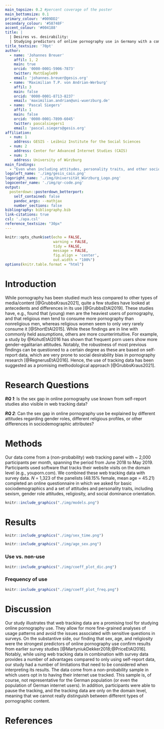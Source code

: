 ```yaml
---
main_topsize: 0.2 #percent coverage of the poster
main_bottomsize: 0.1
primary_colour: '#009DD2'
secondary_colour: '#58748F' 
accent_colour: '#004188'
title: | 
  | Desires vs. desirability: 
  | Studying predictors of online pornography use in Germany with a combination of surveys and web tracking
title_textsize: '70pt'
author:
  - name: 'Johannes Breuer'
    affil: 1, 2
    main: true
    orcid: '0000-0001-5906-7873'
    twitter: MattEagle09
    email: 'johannes.breuer@gesis.org'
  - name: 'Maximilian T.P. von Andrian-Werburg'
    affil: 3
    main: false
    orcid: '0000-0001-8713-8237'
    email: 'maximilian.andrian@uni-wuerzburg.de'
  - name: 'Pascal Siegers'
    affil: 1
    main: false
    orcid: '0000-0001-7899-6045'
    twitter: pascalsiegers1
    email: 'pascal.siegers@gesis.org'
affiliation:
  - num: 1
    address: GESIS - Leibniz Institute for the Social Sciences
  - num: 2
    address: Center for Advanced Internet Studies (CAIS)
  - num: 3
    address: University of Würzburg
main_findings:
  - "Even when including attitudes, personality traits, and other sociodemographics, sex is by far the strongest predictor of online pornography use. Age differences vary between men and women."
logoleft_name: './img/gesis_cais.png'
logoright_name: './img/Universität_Würzburg_Logo.png'
logocenter_name: './img/qr-code.png'
output: 
  posterdown::posterdown_betterport:
    self_contained: false
    pandoc_args: --mathjax
    number_sections: false
bibliography: bibliography.bib
link-citations: true
csl: './apa.csl'
reference_textsize: "30px"
---
```


```r
knitr::opts_chunk$set(echo = FALSE,
                      warning = FALSE,
                      tidy = FALSE,
                      message = FALSE,
                      fig.align = 'center',
                      out.width = "100%")
options(knitr.table.format = "html") 
```

# Introduction

While pornography has been studied much less compared to other types of media/content [@GrubbsKraus2021], quite a few studies have looked at antecedents and differences in its use [@GrubbsEtAl2019]. These studies have, e.g., found that (young) men are the heaviest users of pornography, and that religious men tend to consume more pornography than nonreligious men, whereas religious women seem to only very rarely consume it [@ShortEtAl2015]. While these findings are in line with commonly held assumptions, others are more counterintuitive. For example, a study by @KohutEtAl2016 has shown that frequent porn users show more gender-egalitarian attitudes. Notably, the robustness of most previous findings can be questioned to a certain degree as these are based on self-report data, which are very prone to social desirability bias in pornography research [@RegnerusEtAl2016]. Hence, the use of tracking data has been suggested as a promising methodological approach [@GrubbsKraus2021].

# Research Questions

**_RQ 1_**: Is the sex gap in online pornography use known from self-report studies also visible in web tracking data?

**_RQ 2_**: Can the sex gap in online pornography use be explained by different attitudes regarding gender roles, different religious profiles, or other differences in sociodemographic attributes?

# Methods

Our data come from a (non-probability) web tracking panel with ~ 2,000 participants per month, spanning the period from June 2018 to May 2019. Participants used software that tracks their website visits on the domain level (e.g., youporn.com). We combined these web tracking data with survey data. *N* = 1,323 of the panelists (48.15% female, mean age = 45.21) completed an online questionnaire in which we asked for basic sociodemographics and a set of attitudes and personality traits, including sexism, gender role attitudes, religiosity, and social dominance orientation.

```r
knitr::include_graphics("./img/models.png")
```

# Results

```r
knitr::include_graphics("./img/sex_time.png")
```

```r
knitr::include_graphics("./img/age_sex.png")
```

### Use vs. non-use

```r
knitr::include_graphics("./img/coeff_plot_dic.png")
```

### Frequency of use

```r
knitr::include_graphics("./img/coeff_plot_freq.png")
```

# Discussion

Our study illustrates that web tracking data are a promising tool for studying online pornography use. They allow for more fine-grained analyses of usage patterns and avoid the issues associated with sensitive questions in surveys. On the substantive side, our finding that sex, age, and religiosity were the strongest predictors of online pornography use confirm results from earlier survey studies [@MartyniukDekker2018;@PriceEtAl2016]. Notably, while using web tracking data in combination with survey data provides a number of advantages compared to only using self-report data, our study had a number of limitations that need to be considered when interpreting its results. The data come from a non-probability sample in which users opt in to having their internet use tracked. This sample is, of course, not representative for the German population (or even the population of German internet users). In addition, participants were able to pause the tracking, and the tracking data are only on the domain level, meaning that we cannot really distinguish between different types of pornographic content.


# References
